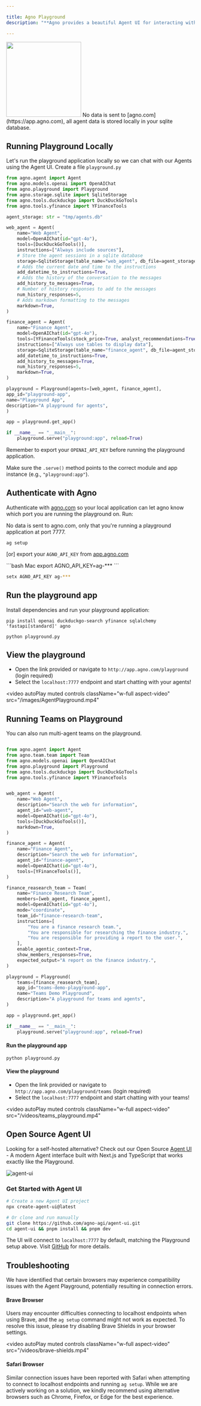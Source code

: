 ```yaml
---

title: Agno Playground
description: "**Agno provides a beautiful Agent UI for interacting with your agents and teams.**"

---
```


<Frame caption="Playground">
  <img
    height="200"
    src="/images/agent_playground.png"
    style={{ borderRadius: '8px' }}
  />
</Frame>

<Note>
No data is sent to [agno.com](https://app.agno.com), all agent data is stored locally in your sqlite database.
</Note>

## Running Playground Locally

Let's run the playground application locally so we can chat with our Agents using the Agent UI. Create a file `playground.py`

```python demo.py
from agno.agent import Agent
from agno.models.openai import OpenAIChat
from agno.playground import Playground
from agno.storage.sqlite import SqliteStorage
from agno.tools.duckduckgo import DuckDuckGoTools
from agno.tools.yfinance import YFinanceTools

agent_storage: str = "tmp/agents.db"

web_agent = Agent(
    name="Web Agent",
    model=OpenAIChat(id="gpt-4o"),
    tools=[DuckDuckGoTools()],
    instructions=["Always include sources"],
    # Store the agent sessions in a sqlite database
    storage=SqliteStorage(table_name="web_agent", db_file=agent_storage),
    # Adds the current date and time to the instructions
    add_datetime_to_instructions=True,
    # Adds the history of the conversation to the messages
    add_history_to_messages=True,
    # Number of history responses to add to the messages
    num_history_responses=5,
    # Adds markdown formatting to the messages
    markdown=True,
)

finance_agent = Agent(
    name="Finance Agent",
    model=OpenAIChat(id="gpt-4o"),
    tools=[YFinanceTools(stock_price=True, analyst_recommendations=True, company_info=True, company_news=True)],
    instructions=["Always use tables to display data"],
    storage=SqliteStorage(table_name="finance_agent", db_file=agent_storage),
    add_datetime_to_instructions=True,
    add_history_to_messages=True,
    num_history_responses=5,
    markdown=True,
)

playground = Playground(agents=[web_agent, finance_agent], 
app_id="playground-app", 
name="Playground App", 
description="A playground for agents",
)

app = playground.get_app()

if __name__ == "__main__":
    playground.serve("playground:app", reload=True)
```

Remember to export your `OPENAI_API_KEY` before running the playground application.

<Tip>Make sure the `.serve()` method points to the correct module and app instance (e.g., `"playground:app"`).</Tip>

## Authenticate with Agno

Authenticate with [agno.com](https://app.agno.com) so your local application can let agno know which port you are running the playground on. Run:

<Note>
No data is sent to agno.com, only that you're running a playground application at port 7777.
</Note>

```shell
ag setup
```

[or] export your `AGNO_API_KEY` from [app.agno.com](https://app.agno.com/settings)

<CodeGroup>
```bash Mac
export AGNO_API_KEY=ag-***
```

```bash Windows
setx AGNO_API_KEY ag-***
```
</CodeGroup>


## Run the playground app

Install dependencies and run your playground application:

```shell
pip install openai duckduckgo-search yfinance sqlalchemy 'fastapi[standard]' agno

python playground.py
```

## View the playground

- Open the link provided or navigate to `http://app.agno.com/playground` (login required)
- Select the `localhost:7777` endpoint and start chatting with your agents!

<video
  autoPlay
  muted
  controls
  className="w-full aspect-video"
  src="/images/AgentPlayground.mp4"
></video>

## Running Teams on Playground

You can also run multi-agent teams on the playground.

```python playground.py

from agno.agent import Agent
from agno.team.team import Team
from agno.models.openai import OpenAIChat
from agno.playground import Playground
from agno.tools.duckduckgo import DuckDuckGoTools
from agno.tools.yfinance import YFinanceTools


web_agent = Agent(
    name="Web Agent",
    description="Search the web for information",
    agent_id="web-agent",
    model=OpenAIChat(id="gpt-4o"),
    tools=[DuckDuckGoTools()],
    markdown=True,
)

finance_agent = Agent(
    name="Finance Agent",
    description="Search the web for information",
    agent_id="finance-agent",
    model=OpenAIChat(id="gpt-4o"),
    tools=[YFinanceTools()],
)

finance_reasearch_team = Team(
    name="Finance Research Team",
    members=[web_agent, finance_agent],
    model=OpenAIChat(id="gpt-4o"),
    mode="coordinate",
    team_id="finance-research-team",
    instructions=[
        "You are a finance research team.",
        "You are responsible for researching the finance industry.",
        "You are responsible for providing a report to the user.",
    ],
    enable_agentic_context=True,
    show_members_responses=True,
    expected_output="A report on the finance industry.",
)

playground = Playground(
    teams=[finance_reasearch_team],
    app_id="teams-demo-playground-app",
    name="Teams Demo Playground",
    description="A playground for teams and agents",
)

app = playground.get_app()

if __name__ == "__main__":
    playground.serve("playground:app", reload=True)


```

#### Run the playground app

```shell
python playground.py
```

#### View the playground

- Open the link provided or navigate to `http://app.agno.com/playground/teams` (login required)
- Select the `localhost:7777` endpoint and start chatting with your teams!

<video
  autoPlay
  muted
  controls
  className="w-full aspect-video"
  src="/videos/teams_playground.mp4"
></video>


## Open Source Agent UI

Looking for a self-hosted alternative? Check out our Open Source [Agent UI](https://github.com/agno-agi/agent-ui) - A modern Agent interface built with Next.js and TypeScript that works exactly like the Playground.

<Frame caption="Agent UI Interface">
  <img
    src="/images/agent-ui.png"
    style={{ borderRadius: '10px', width: '100%', maxWidth: '800px' }}
    alt="agent-ui"
  />
</Frame>

### Get Started with Agent UI

```bash
# Create a new Agent UI project
npx create-agent-ui@latest

# Or clone and run manually
git clone https://github.com/agno-agi/agent-ui.git
cd agent-ui && pnpm install && pnpm dev
```

The UI will connect to `localhost:7777` by default, matching the Playground setup above. Visit [GitHub](https://github.com/agno-agi/agent-ui) for more details.


## Troubleshooting

We have identified that certain browsers may experience compatibility issues with the Agent Playground, potentially resulting in connection errors.

#### Brave Browser
Users may encounter difficulties connecting to localhost endpoints when using Brave, and the `ag setup` command might not work as expected. 
To resolve this issue, please try disabling Brave Shields in your browser settings.

<video
  autoPlay
  muted
  controls
  className="w-full aspect-video"
  src="/videos/brave-shields.mp4"
></video>



#### Safari Browser
Similar connection issues have been reported with Safari when attempting to connect to localhost endpoints and running `ag setup`.
While we are actively working on a solution, we kindly recommend using alternative browsers such as Chrome, Firefox, or Edge for the best experience.
